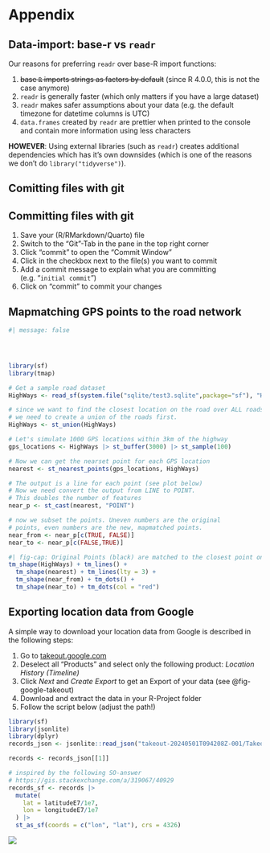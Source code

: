 # Appendix

## Data-import: base-r vs `readr` {#sec-readr}


Our reasons for preferring `readr` over base-R import functions:

1. ~~base `R` imports strings as factors by default~~ (since R 4.0.0, this is not the case anymore)
2. `readr` is generally faster (which only matters if you have a large dataset)
3. `readr` makes safer assumptions about your data (e.g. the default timezone for datetime columns is UTC)
4. `data.frames` created by `readr` are prettier when printed to the console and contain more information using less characters

**HOWEVER**: Using external libraries (such as `readr`) creates additional dependencies which has it's own downsides (which is one of the reasons we don't do `library("tidyverse")`). 



## Comitting files with git


:::{#nte-committing .callout-note}
## Committing files with git

1. Save your (R/RMarkdown/Quarto) file
2. Switch to the "Git"-Tab in the pane in the top right corner
3. Click "commit" to open the "Commit Window"
4. Click in the checkbox next to the file(s) you want to commit
5. Add a commit message to explain what you are committing (e.g. "`initial commit`")
6. Click on "commit" to commit your changes
:::


## Mapmatching GPS points to the road network



```r
#| message: false




library(sf)
library(tmap)

# Get a sample road dataset
HighWays <- read_sf(system.file("sqlite/test3.sqlite",package="sf"), "HighWays")[6, ] 

# since we want to find the closest location on the road over ALL roads
# we need to create a union of the roads first.
HighWays <- st_union(HighWays)

# Let's simulate 1000 GPS locations within 3km of the highway
gps_locations <- HighWays |> st_buffer(3000) |> st_sample(100)

# Now we can get the nearset point for each GPS location
nearest <- st_nearest_points(gps_locations, HighWays)

# The output is a line for each point (see plot below)
# Now we need convert the output from LINE to POINT. 
# This doubles the number of features
near_p <- st_cast(nearest, "POINT")

# now we subset the points. Uneven numbers are the original
# points, even numbers are the new, mapmatched points.
near_from <- near_p[c(TRUE, FALSE)]
near_to <- near_p[c(FALSE,TRUE)]
```


```r
#| fig-cap: Original Points (black) are matched to the closest point on the road (red)
tm_shape(HighWays) + tm_lines() +
  tm_shape(nearest) + tm_lines(lty = 3) +
  tm_shape(near_from) + tm_dots() +
  tm_shape(near_to) + tm_dots(col = "red")
```



## Exporting location data from Google

A simple way to download your location data from Google is described in the following steps:

1. Go to [takeout.google.com](https://takeout.google.com/)
2. Deselect all "Products" and select only the following product: *Location History (Timeline)*
4. Click *Next* and *Create Export* to get an Export of your data (see @fig-google-takeout)
5. Download and extract the data in your R-Project folder
6. Follow the script below (adjust the path!)


```.r
library(sf)
library(jsonlite)
library(dplyr)
records_json <- jsonlite::read_json("takeout-20240501T094208Z-001/Takeout/Location History (Timeline)/Records.json",simplifyVector = TRUE)

records <- records_json[[1]]

# inspired by the following SO-answer
# https://gis.stackexchange.com/a/319067/40929
records_sf <- records |> 
  mutate(
    lat = latitudeE7/1e7,
    lon = longitudeE7/1e7
  ) |> 
  st_as_sf(coords = c("lon", "lat"), crs = 4326)
```



![](../02_Images/google-takeout.png){#fig-google-takeout}